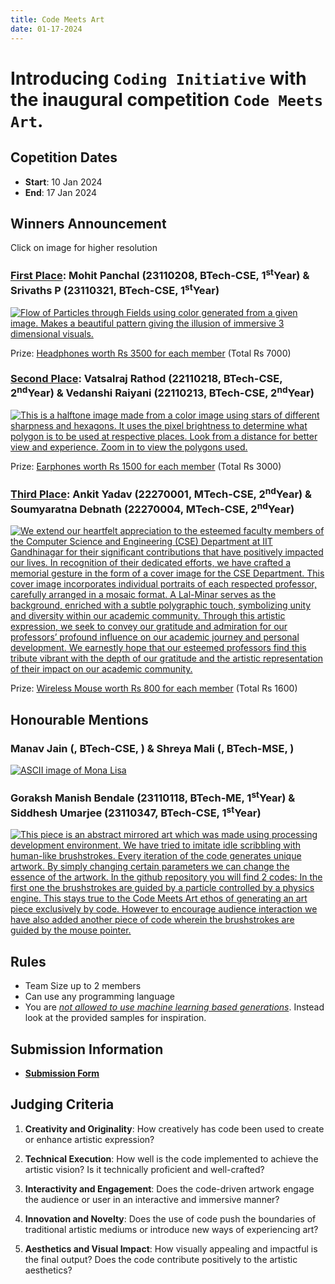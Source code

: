```yaml
---
title: Code Meets Art
date: 01-17-2024
---
```


# Introducing `Coding Initiative` with the inaugural competition `Code Meets Art`.

## Copetition Dates

* **Start**: 10 Jan 2024
* **End**: 17 Jan 2024

## **Winners Announcement**

Click on image for higher resolution

### **<u>First Place</u>**: Mohit Panchal (23110208, BTech-CSE, 1^st^Year) &<br> Srivaths P (23110321, BTech-CSE, 1^st^Year)
[![Flow of Particles through Fields using color generated from a given image. Makes a beautiful pattern giving the illusion of immersive 3 dimensional visuals.](code_meets_art/FirstLowRes.jpg)](code_meets_art/FirstHighRes.jpg)

Prize: [Headphones worth Rs 3500 for each member](https://www.amazon.in/boAt-Rockerz-551ANC-Cancellation-Headphones/dp/B0BZHRB9J1/ref=cs_sr_dp_2?crid=3BUEFBUO91UR9&keywords=headphones&qid=1704350602&sprefix=headphones%2Caps%2C202&sr=8-14&th=1) (Total Rs 7000)

### **<u>Second Place</u>**: Vatsalraj Rathod (22110218, BTech-CSE, 2^nd^Year) & Vedanshi Raiyani (22110213, BTech-CSE, 2^nd^Year)
[![This is a halftone image made from a color image using stars of different sharpness and hexagons. It uses the pixel brightness to determine what polygon is to be used at respective places. Look from a distance for better view and experience. Zoom in to view the polygons used.](code_meets_art/SecondLowRes.jpg)](code_meets_art/SecondHighRes.jpg)

Prize: [Earphones worth Rs 1500 for each member](https://www.amazon.in/Boult-Audio-Playtime-Bluetooth-Wireless/dp/B0CHVW97GR/ref=sr_1_1_sspa?keywords=earphones&qid=1704348912&sr=8-1-spons&sp_csd=d2lkZ2V0TmFtZT1zcF9hdGY&th=1) (Total Rs 3000)

### **<u>Third Place</u>**: Ankit Yadav (22270001, MTech-CSE, 2^nd^Year) & Soumyaratna Debnath (22270004, MTech-CSE, 2^nd^Year)
[![We extend our heartfelt appreciation to the esteemed faculty members of the Computer Science and Engineering (CSE) Department at IIT Gandhinagar for their significant contributions that have positively impacted our lives. In recognition of their dedicated efforts, we have crafted a memorial gesture in the form of a cover image for the CSE Department. This cover image incorporates individual portraits of each respected professor, carefully arranged in a mosaic format. A Lal-Minar serves as the background, enriched with a subtle polygraphic touch, symbolizing unity and diversity within our academic community. Through this artistic expression, we seek to convey our gratitude and admiration for our professors' profound influence on our academic journey and personal development. We earnestly hope that our esteemed professors find this tribute vibrant with the depth of our gratitude and the artistic representation of their impact on our academic community.](code_meets_art/ThirdLowRes.png)](code_meets_art/ThirdHighRes.png)

Prize: [Wireless Mouse worth Rs 800 for each member](https://www.amazon.in/Logitech-Silent-Wireless-Mouse-Charcoal/dp/B01M72LILF/ref=sr_1_1_sspa?crid=3GHZFBA1VN4S8&keywords=wireless+mouse&qid=1704350455&s=computers&sprefix=wirel%2Ccomputers%2C206&sr=1-1-spons&sp_csd=d2lkZ2V0TmFtZT1zcF9hdGY&psc=1) (Total Rs 1600)

## **Honourable Mentions**

### Manav Jain (, BTech-CSE, ) & Shreya Mali (, BTech-MSE, )
[![ASCII image of Mona Lisa](code_meets_art/Honourable1LowRes.png)](code_meets_art/Honourable1HighRes.jpg)

###  Goraksh Manish Bendale (23110118, BTech-ME, 1^st^Year) & Siddhesh Umarjee (23110347, BTech-CSE, 1^st^Year)
[![This piece is an abstract mirrored art which was made using processing development environment. We have tried to imitate idle scribbling with human-like brushstrokes. Every iteration of the code generates unique artwork. By simply changing certain parameters we can change the essence of the artwork. In the github repository you will find 2 codes: In the first one the brushstrokes are guided by a particle controlled by a physics engine. This stays true to the Code Meets Art ethos of generating an art piece exclusively by code. However to encourage audience interaction we have also added another piece of code wherein the brushstrokes are guided by the mouse pointer.](code_meets_art/Honourable2LowRes.png)](code_meets_art/Honourable2HighRes.png)

## **Rules**

* Team Size up to 2 members
* Can use any programming language
* You are <u>_not allowed to use machine learning based generations_</u>. Instead look at the provided samples for inspiration.

## **Submission Information**

* **[Submission Form](https://forms.gle/T5Rnx7WtMFQK148t8)**

## **Judging Criteria**

1. **Creativity and Originality**: How creatively has code been used to create or enhance
artistic expression?

2. **Technical Execution**: How well is the code implemented to achieve the artistic vision? Is it technically proficient and well-crafted?

3. **Interactivity and Engagement**: Does the code-driven artwork engage the audience or user in an interactive and immersive manner?

4. **Innovation and Novelty**: Does the use of code push the boundaries of traditional artistic mediums or introduce new ways of experiencing art?

5. **Aesthetics and Visual Impact**: How visually appealing and impactful is the final output? Does the code contribute positively to the artistic aesthetics?